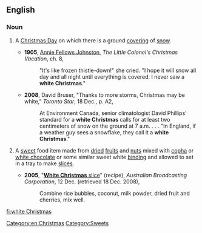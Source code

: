 ==English==
{{wikipedia}}

===Noun===
{{en-noun|sg=[[white]] [[Christmas]]|white Christmases}}

# {{idiomatic}} A [[Christmas Day]] on which there is a ground [[covering]] of [[snow]].
#* '''1905''', [[w:Annie Fellows Johnston|Annie Fellows Johnston]], ''The Little Colonel's Christmas Vacation'', ch. 8,
#*:"It's like frozen thistle-down!" she cried. "I hope it will snow all day and all night until everything is covered. I never saw a '''white Christmas'''."
#* '''2008''', David Bruser, "Thanks to more storms, Christmas may be white," ''Toronto Star'', 18 Dec., p. A2,
#*: At Environment Canada, senior climatologist David Phillips' standard for a '''white Christmas''' calls for at least two centimeters of snow on the ground at 7 a.m. . . . "In England, if a weather guy sees a snowflake, they call it a '''white Christmas'''." 
# {{Australia|idiomatic}} A [[sweet]] food item made from [[dried]] [[fruit]]s and [[nut]]s mixed with [[copha]] or [[white chocolate]] or some similar sweet white [[binding]] and allowed to set in a tray to make [[slice]]s.
#* '''2005''', "[http://www.abc.net.au/local/recipes/2005/12/12/1528891.htm '''White Christmas''' slice]" (recipe), ''Australian Broadcasting Corporation'', 12 Dec. (retrieved 18 Dec. 2008),
#*: Combine rice bubbles, coconut, milk powder, dried fruit and cherries, mix well.

[[Category:en:Christmas]]
[[Category:Sweets]]

[[fi:white Christmas]]